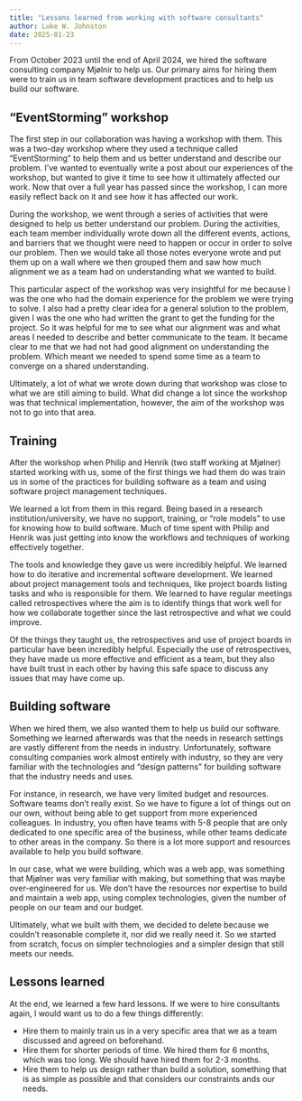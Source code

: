 ```yaml
---
title: "Lessons learned from working with software consultants"
author: Luke W. Johnston
date: 2025-01-23
---
```


From October 2023 until the end of April 2024, we hired the software
consulting company Mjølnir to help us. Our primary aims for hiring them
were to train us in team software development practices and to help us
build our software.

## "EventStorming" workshop

The first step in our collaboration was having a workshop with them.
This was a two-day workshop where they used a technique called
"EventStorming" to help them and us better understand and describe our
problem. I've wanted to eventually write a post about our experiences of
the workshop, but wanted to give it time to see how it ultimately
affected our work. Now that over a full year has passed since the
workshop, I can more easily reflect back on it and see how it has
affected our work.

During the workshop, we went through a series of activities that were
designed to help us better understand our problem. During the
activities, each team member individually wrote down all the different
events, actions, and barriers that we thought were need to happen or
occur in order to solve our problem. Then we would take all those notes
everyone wrote and put them up on a wall where we then grouped them and
saw how much alignment we as a team had on understanding what we wanted
to build.

This particular aspect of the workshop was very insightful for me
because I was the one who had the domain experience for the problem we
were trying to solve. I also had a pretty clear idea for a general
solution to the problem, given I was the one who had written the grant
to get the funding for the project. So it was helpful for me to see what
our alignment was and what areas I needed to describe and better
communicate to the team. It became clear to me that we had not had good
alignment on understanding the problem. Which meant we needed to spend
some time as a team to converge on a shared understanding.

Ultimately, a lot of what we wrote down during that workshop was close
to what we are still aiming to build. What did change a lot since the
workshop was that technical implementation, however, the aim of the
workshop was not to go into that area.

## Training

After the workshop when Philip and Henrik (two staff working at Mjølner)
started working with us, some of the first things we had them do was
train us in some of the practices for building software as a team and
using software project management techniques.

We learned a lot from them in this regard. Being based in a research
institution/university, we have no support, training, or "role models"
to use for knowing how to build software. Much of time spent with Philip
and Henrik was just getting into know the workflows and techniques of
working effectively together.

The tools and knowledge they gave us were incredibly helpful. We learned
how to do iterative and incremental software development. We learned
about project management tools and techniques, like project boards
listing tasks and who is responsible for them. We learned to have
regular meetings called retrospectives where the aim is to identify
things that work well for how we collaborate together since the last
retrospective and what we could improve.

Of the things they taught us, the retrospectives and use of project
boards in particular have been incredibly helpful. Especially the use of
retrospectives, they have made us more effective and efficient as a
team, but they also have built trust in each other by having this safe
space to discuss any issues that may have come up.

## Building software

When we hired them, we also wanted them to help us build our software.
Something we learned afterwards was that the needs in research settings
are vastly different from the needs in industry. Unfortunately, software
consulting companies work almost entirely with industry, so they are
very familiar with the technologies and "design patterns" for building
software that the industry needs and uses.

For instance, in research, we have very limited budget and resources.
Software teams don't really exist. So we have to figure a lot of things
out on our own, without being able to get support from more experienced
colleagues. In industry, you often have teams with 5-8 people that are
only dedicated to one specific area of the business, while other teams
dedicate to other areas in the company. So there is a lot more support
and resources available to help you build software.

In our case, what we were building, which was a web app, was something
that Mjølner was very familiar with making, but something that was maybe
over-engineered for us. We don't have the resources nor expertise to
build and maintain a web app, using complex technologies, given the
number of people on our team and our budget.

Ultimately, what we built with them, we decided to delete because we
couldn't reasonable complete it, nor did we really need it. So we
started from scratch, focus on simpler technologies and a simpler design
that still meets our needs.

## Lessons learned

At the end, we learned a few hard lessons. If we were to hire
consultants again, I would want us to do a few things differently:

-   Hire them to mainly train us in a very specific area that we as a
    team discussed and agreed on beforehand.
-   Hire them for shorter periods of time. We hired them for 6 months,
    which was too long. We should have hired them for 2-3 months.
-   Hire them to help us design rather than build a solution, something
    that is as simple as possible and that considers our constraints
    ands our needs.
